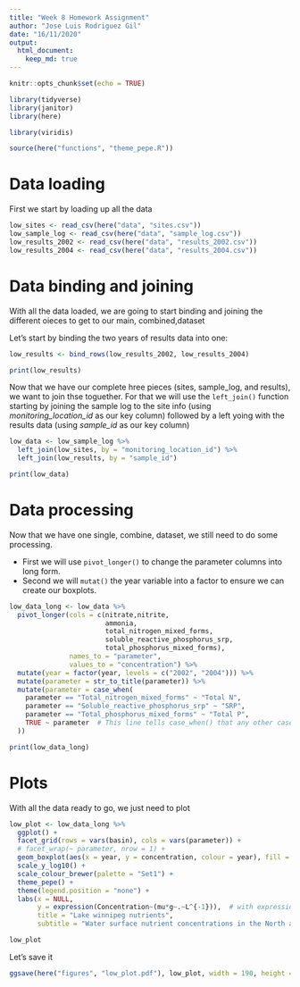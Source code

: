 ```yaml
---
title: "Week 8 Homework Assignment"
author: "Jose Luis Rodriguez Gil"
date: "16/11/2020"
output: 
  html_document:
    keep_md: true
---
```


```r
knitr::opts_chunk$set(echo = TRUE)
```

```r

library(tidyverse)
library(janitor)
library(here)

library(viridis)

```


```r

source(here("functions", "theme_pepe.R"))

```

# Data loading

First we start by loading up all the data

```r

low_sites <- read_csv(here("data", "sites.csv"))
low_sample_log <- read_csv(here("data", "sample_log.csv"))
low_results_2002 <- read_csv(here("data", "results_2002.csv"))
low_results_2004 <- read_csv(here("data", "results_2004.csv"))

```

# Data binding and joining

With all the data loaded, we are going to start binding and joining the different oieces to get to our main, combined,dataset

Let's start by binding the two years of results data into one:

```r

low_results <- bind_rows(low_results_2002, low_results_2004)

print(low_results)

```

Now that we have our complete hree pieces (sites, sample_log, and results), we want to join thse toguether. For that we will use the `left_join()` function starting by joining the sample log to the site info (using *monitoring_location_id* as our key column) followed by a left yoing with the results data (using *sample_id* as our key column)

```r

low_data <- low_sample_log %>% 
  left_join(low_sites, by = "monitoring_location_id") %>% 
  left_join(low_results, by = "sample_id")

print(low_data)

```
# Data processing

Now that we have one single, combine, dataset, we still need to do some processing. 

- First we will use `pivot_longer()` to change the parameter columns into long form.
- Second we will `mutat()` the year variable into a factor to ensure we can create our boxplots.

```r

low_data_long <- low_data %>% 
  pivot_longer(cols = c(nitrate,nitrite,
                        ammonia,
                        total_nitrogen_mixed_forms,
                        soluble_reactive_phosphorus_srp,
                        total_phosphorus_mixed_forms),
               names_to = "parameter",
               values_to = "concentration") %>% 
  mutate(year = factor(year, levels = c("2002", "2004"))) %>% 
  mutate(parameter = str_to_title(parameter)) %>% 
  mutate(parameter = case_when(
    parameter == "Total_nitrogen_mixed_forms" ~ "Total N",
    parameter == "Soluble_reactive_phosphorus_srp" ~ "SRP",
    parameter == "Total_phosphorus_mixed_forms" ~ "Total P",
    TRUE ~ parameter  # This line tells case_when() that any other case just gets whatever value parameter had already
  ))

print(low_data_long)

```

# Plots

With all the data ready to go, we just need to plot

```r

low_plot <- low_data_long %>% 
  ggplot() +
  facet_grid(rows = vars(basin), cols = vars(parameter)) +
  # facet_wrap(~ parameter, nrow = 1) +
  geom_boxplot(aes(x = year, y = concentration, colour = year), fill = NA) +
  scale_y_log10() +
  scale_colour_brewer(palette = "Set1") +
  theme_pepe() +
  theme(legend.position = "none") +
  labs(x = NULL,
       y = expression(Concentration~(mu*g~.~L^{-1})),  # with expression() you can plot math. "~" means a space
       title = "Lake winnipeg nutrients",
       subtitle = "Water surface nutrient concentrations in the North and South basins for 2002 and 2004")

low_plot

```

Let's save it

```r

ggsave(here("figures", "low_plot.pdf"), low_plot, width = 190, height = 120, units = "mm")


```








